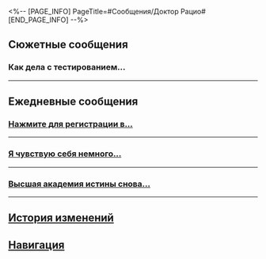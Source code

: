 <%-- [PAGE_INFO]
PageTitle=#Сообщения/Доктор Рацио#
[END_PAGE_INFO] --%>
{{Сообщение Инфобокс
|id          = 1305
|Изображение = Персонаж Доктор Рацио Иконка.png
|Тип         = Персонаж
|Отправитель = Доктор Рацио
|ПодписьСоо  = «Не срочно».
|Фракция     = Гильдия эрудитов
}}

==Сюжетные сообщения==
===Как дела с тестированием...===
{{Сообщения
|условие_получения = 
|текст =
:'''Доктор Рацио:''' Как дела с тестированием Расходящейся вселенной? Комедия жизни... удивительна. Скрюллум отличается от остальных гениев, его властный характер помогает ему принимать советы других людей.
:'''Доктор Рацио:''' У меня была свободная минутка, и я собрал новые данные, которые станут итеративным образцом для Расходящейся вселенной.
:'''Доктор Рацио:''' Копию отправляю вам, будет материалом для изучения перед тестированием.
:{{Диалог|Предупреждение}} Файл «Исследование хода жизни разумных существ космоса. 2157 я. э.» отправлен
:{Выбор} Я только тестирую.
::'''(Первопроходец):''' В мои задачи входит только тестирование, а не умственный труд.
:{Выбор} Изучаю.
::'''(Первопроходец):''' Обожаю учиться, уже читаю.
::'''(Первопроходец):''' Кстати, а сколько времени понадобится на изучение этих материалов?
::'''Доктор Рацио:''' Минимум одной янтарной эры должно хватить.
:{Выбор} А мы знакомы?
::'''(Первопроходец):''' Эм, а мы знакомы?
::'''Доктор Рацио:''' Неважно, знакомы мы или нет. Имеет значение лишь то, что вы познаёте {{MC|ж=саму|м=самого}} себя и материалы, которые я отправил.
:'''Доктор Рацио:''' Уравнения дают возможность познать другую жизнь, но не для того, чтобы стать кем-то другим, а для того, чтобы понять по какому пути ступить именно вам.
:'''Доктор Рацио:''' Даже если исследования гениев не имеют к вам прямого отношения, всё же не следует прекращать размышления на тему жизни.
:'''Доктор Рацио:''' Не нужно беспокоиться, такой публике, как вы, достаточно прочесть литературный обзор и раздел с выводами.
:'''Доктор Рацио:''' Даже Скрюллум не станет читать каждое слово в таком нудном исследовании.
:{Выбор} Вы сейчас работаете вместе?
:'''(Первопроходец):''' Так это о вас говорил Скрюллум?
:'''Доктор Рацио:''' Скрюллум пытается понять различия и конфликты разумных существ, и преодолеть эти различия. Я лишь передал ему некоторые материалы и соображения в рамках академического обмена.
:'''Доктор Рацио:''' Что до «работать вместе»... Он переоценивает мой вклад, не более.
:{Выбор} Вы как всегда.
::'''(Первопроходец):''' Я уже столько людей {{MC|ж=повстречала|м=повстречал}}... Если Скрюллум вдруг скажет, что с кем-то из них работает вместе...
::'''(Первопроходец):''' Они сразу проснутся от смеха.
:{Выбор} Он высоко вас ценит.
::'''(Первопроходец):''' Он высоко вас ценит.
::'''(Первопроходец):''' Почему вы отклонили его приглашение?
:'''Доктор Рацио:''' Гении словно звёзды: создаваемая ими ценность способна осветить целую звёздную систему.
:'''Доктор Рацио:''' Заурядности пытаются им во всём подражать, но в процессе лишь слепнут и теряют путь.
:'''Доктор Рацио:''' У него свои задачи, у меня свои.
:'''Доктор Рацио:''' Нужно следовать по своему пути. Это и ко мне относится, и к вам.
}}
----

==Ежедневные сообщения==
===<u>Нажмите для регистрации в...===
{{Сообщения
|условие_получения = 
|текст=
:'''Доктор Рацио:''' <u>Нажмите для регистрации в [Кубке Розетта-Розенталь]. Ждём встречи с вами.</u>
:{{Диалог|Предупреждение}} Файл «Тема первого раунда дебатов» отправлен.
:'''Доктор Рацио:''' (Первопроходец), я прислал вам информацию о недавних дебатах, которые прошли в гильдии. Тема дебатов: «Беспристрастны ли наука и технологии?»
:'''Доктор Рацио:''' Не поймите меня неправильно. Я просто пересылаю чужой пост.
:'''Доктор Рацио:''' Тема подходит для новичков.
:{Выбор} Это легкотня.
::'''(Первопроходец):''' Да я и без того {{MC|ж=красноречива|м=красноречив}}.
::'''Доктор Рацио:''' Мне так не кажется.
::'''Доктор Рацио:''' Нет предела совершенству в ораторском искусстве.
:{Выбор} Я не разбираюсь в дебатах.
::'''(Первопроходец):''' Но я совсем ничего не понимаю в дебатах...
::'''Доктор Рацио:''' Тем больше причин научиться.
:{Выбор} Я интроверт.
::'''(Первопроходец):''' Простите, я интроверт.
::'''Доктор Рацио:''' Вы себя плохо знаете.
:'''Доктор Рацио:''' Неважно, присоединитесь ли вы к дебатам или нет.
:'''Доктор Рацио:''' Но мне интересно, как вы воспринимаете дебаты.
:{Выбор} Это спор с оппонентами.
::'''(Первопроходец):''' Дебаты - это спор с оппонентами.
:{Выбор} Способ разозлить оппонента.
::'''(Первопроходец):''' Дебаты - это способ разозлить оппонента.
:{Выбор} Обмен колкостями.
::'''(Первопроходец):''' Дебаты - это обмен колкостями.
:'''Доктор Рацио:''' Тогда объясню вам на примере темы дебатов.
:'''Доктор Рацио:''' Какую сторону вы выберете?
:{Выбор} Технологии беспристрастны.
::'''(Первопроходец):''' Технологии беспристрастны.
::'''Доктор Рацио:''' Тогда я буду вашим оппонентом. Можете высказаться.
::{Выбор} Людям решать, зло это или благо.
::'''(Первопроходец):''' Технологии - обоюдоострый меч, их можно использовать как во благо, так и на зло.
::'''Доктор Рацио:''' Доводилось ли вам слышать об атавистическом эксперименте доктора Примитива?
::'''Доктор Рацио:''' Для вызова стрессовых реакций у испытуемых он разработал несколько технологий для пыток и причинения боли.
::'''Доктор Рацио:''' Подобные технологии омерзительны.
:{Выбор} Технологии не беспристрастны.
::'''(Первопроходец):''' Технологии не беспристрастны.
::'''Доктор Рацио:''' Тогда я буду вашим пропонентом. Можете высказаться.
::{Выбор} Есть хорошие, а есть плохие технологии.
::'''(Первопроходец):''' Некоторые технологии сами по себе несут добро, как те, что продлевают жизнь.
::'''Доктор Рацио:''' Продвинутые медицинские технологии в самом деле спасли множество жизней, но лечение не всегда продлевает чью-то жизнь.
::'''Доктор Рацио:''' Не доводилось раньше посещать Альянс Сяньчжоу? Вряд ли мне следует рассказывать о цене за бессмертие.
:'''Доктор Рацио:''' Я закончил.
:'''Доктор Рацио:''' Видите, это подтверждает мою точку зрения.
:{Выбор} Я не {{MC|ж=договорила|м=договорил}}.
::'''(Первопроходец):''' Но мне ещё есть что сказать!
::'''Доктор Рацио:''' Довольно часто способность быстро отвечать показывает, что человек быстро мыслит.
::'''Доктор Рацио:''' Но также это может значить, что человек просто никогда не думает перед тем, как что-то сказать.
:{Выбор} Бред какой.
::'''(Первопроходец):''' Бред какой.
::'''Доктор Рацио:''' Вы проиграете, если будете так говорить.
::'''Доктор Рацио:''' Но вы правы.
:'''Доктор Рацио:''' Значит, очевидно, что ни один из нас не сможет убедить другого.
:'''Доктор Рацио:''' Понимаете теперь? Иногда в споре рождается истина, но иногда нет.
:'''Доктор Рацио:''' Большинство дебатов - всего лишь словесные поединки.
:'''Доктор Рацио:''' Но есть такие... Хоть я на них не подписываюсь, но меня приглашают на дебаты, которые уходят далеко за пределы ораторства.
:{Выбор} Далеко за пределы ораторства?
:'''(Первопроходец):''' Далеко за пределы ораторства?
:'''Доктор Рацио:''' Всегда важно иметь крепкое, здоровое тело. Не забывайте об этом, (Первопроходец).
}}
----

===Я чувствую себя немного...===
{{Сообщения
|условие_получения = 
|текст=
:'''Доктор Рацио:''' Я чувствую себя немного измотанным после разработки инженерных проектов в течение трёх месяцев.
:'''Доктор Рацио:''' (Первопроходец), не хотите ли зайти и позадавать мне вопросы, которые заставят мой мозг работать?
:{Выбор} Какая странная просьба.
:'''(Первопроходец):''' Я впервые получаю подобную просьбу.
:'''Доктор Рацио:''' Неужели настолько странная?
:'''Доктор Рацио:''' А вы разве не так отдыхаете?
:{Выбор} Разработайте новое оружие для экспресса.
::'''(Первопроходец):''' Разработайте новое оружие для экспресса.
::{{Диалог|Предупреждение}} Файл «[04-59] Проект Созерцатель» отправлен.
::'''Доктор Рацио:''' Вот. Это антизвёздное оружие, которое я создал раньше, оно прекрасно подходит для экспресса.
::'''Доктор Рацио:''' Раз вы часто бороздите космические просторы, такое мощное оружие вам необходимо.
::{Выбор} И где оружие?
::'''(Первопроходец):''' И где оружие?
::'''Доктор Рацио:''' Экспресс сам по себе оружие.
::'''Доктор Рацио:''' Экспресс можно считать системой из нескольких вагонов. Если заменить некоторые части лёгкими и гибкими материалами, то экспресс можно трансформировать в крупнокалиберное оружие, не нарушая его внутренней структуры.
::'''Доктор Рацио:''' Чертежи показывают, как его можно преобразовать в человекоподобное оружие. Вы сможете контролировать его в бою, не покидая своего места.
::{Выбор} А материалы где взять?
::'''(Первопроходец):''' Где взять материалы, о которых вы говорите?
::'''Доктор Рацио:''' Некоторые в Гильдии далеко продвинулись в разработке материалов. Результаты можно ожидать через пять янтарных эр.
::'''Доктор Рацио:''' Ну что, будем работать вместе?
:{Выбор} Поставьте вечный двигатель на экспресс.
::'''(Первопроходец):''' Как превратить экспресс в машину с вечным двигателем, которая не будет нуждаться во внешних источниках энергии?
::'''Доктор Рацио:''' Отличный вопрос! Подождите секунду, я подумаю...
::{Выбор} Да я от балды {{MC|ж=спросила|м=спросил}}.
::'''(Первопроходец):''' Да я от балды {{MC|ж=спросила|м=спросил}}...
::'''Доктор Рацио:''' Вопросы энергии как раз мне очень хорошо знакомы.
::'''Доктор Рацио:''' Думаю, я смогу приблизить экспресс к состоянию машины с вечным двигателем.
::{{Диалог|Предупреждение}} Файл «[02-17] Проект Куплет» отправлен.
::'''Доктор Рацио:''' Минуточку...
::{Выбор} Что такое?
::'''(Первопроходец):''' Что такое?
::'''Доктор Рацио:''' Я просмотрел всю информацию, которая была у Гильдии об экспрессе, и заглянул в его структуру и энергопотребление.
::'''Доктор Рацио:''' Судя по записям, добавки топлива были очень нерегулярными с тех пор, как экспресс возобновил свой ход, однако он всё же смог осуществлять прыжки.
::'''Доктор Рацио:''' В каком-то смысле экспресс уже машина с вечным двигателем.
::'''Доктор Рацио:''' На какой энергии экспресс может так долго оставаться на ходу?
::'''Доктор Рацио:''' Однажды я разгадаю эту загадку.
::{Выбор} Не упоминайте это при проводнике.
::'''(Первопроходец):''' Не упоминайте это при проводнике. Она начнёт сердиться, и это страшно.
::'''Доктор Рацио:''' Возможно, проводник знает суть этой загадки.
::'''Доктор Рацио:''' Однажды я её разгадаю.
:{Выбор} Я передам ваши идеи.
:'''(Первопроходец):''' Я передам ваши идеи проводнику.
:'''Доктор Рацио:''' Буду ждать новостей.
}}
----

===Высшая академия истины снова...===
{{Сообщения
|условие_получения = 
|текст=
:'''Доктор Рацио:''' Высшая академия истины снова начала приём студентов. Не планируете углубить свои знания?
:{Выбор} А?
:'''(Первопроходец):''' А? Какой неожиданный вопрос.
:'''Доктор Рацио:''' Как {{MC|ж=межзвёздной|м=межзвёздному}} {{MC|ж=путешественнице|м=путешественнику}}, вам необходимы знания, которые помогут справляться с опасностями.
:'''Доктор Рацио:''' Какая область вам интересна? Математика, физика, философия?..
:{Выбор} Мне нравится математика.
::'''(Первопроходец):''' Мне нравится математика.
::'''Доктор Рацио:''' Мне вспомнилась одна история.
::'''Доктор Рацио:''' Однажды физик и инженер оказались посреди ущелья, когда путешествовали на воздушном шаре.
::'''Доктор Рацио:''' Они кричали изо всех сил: «Эй! Где мы?»
::'''Доктор Рацио:''' Спустя пятнадцать минут они услышали, как кто-то ответил: «Эй! Да вы же на воздушном шаре!»
::'''Доктор Рацио:''' Физик сказал, что ответивший человек наверняка математик.
::'''Доктор Рацио:''' «Всё потому, что ему потребовалось столько времени, чтобы дать правильный ответ, который совершенно бесполезен».
::'''Доктор Рацио:''' В самом деле, математика - сложная наука, и большая часть людей вряд ли сможет в ней разобраться.
::{Выбор} Какая несмешная история.
::'''(Первопроходец):''' Какая несмешная история.
:{Выбор} Мне нравится физика.
::'''(Первопроходец):''' Мне нравится физика.
::'''Доктор Рацио:''' В наши дни научные журналы о физике публикуются со скоростью света.
::'''Доктор Рацио:''' Они не противоречат закону относительности только потому, что в них нет никакой информации.
::'''Доктор Рацио:''' Если станете исследователем, то можете провести, как минимум, большую часть года, делая небольшие успехи в исследовании, а остальную часть абсолютно впустую.
::{Выбор} Звучит довольно жутко.
::'''(Первопроходец):''' Звучит довольно жутко.
:{Выбор} Мне нравится философия.
::'''(Первопроходец):''' Мне нравится философия.
::'''Доктор Рацио:''' Знаете, в чём разница между философией и наукой?
::'''Доктор Рацио:''' Чтобы решить научный вопрос, вам нужны листок бумаги, карандаш и ластик.
::'''Доктор Рацио:''' Чтобы решить философский вопрос, вам нужны только листок бумаги и карандаш.
::'''Доктор Рацио:''' В философии нет «правильного» и «неправильного».
::'''Доктор Рацио:''' Начинающим я бы не рекомендовал заниматься философией.
::{Выбор} Понятно.
::'''(Первопроходец):''' Понятно.
:'''Доктор Рацио:''' Кажется, вам нужно время, чтобы всё обдумать.
:'''Доктор Рацио:''' И стоит держаться подальше от тех, кто рассказывает вам о преимуществах, но умалчивает о недостатках.
:'''Доктор Рацио:''' Многие студенты начинают обучение с воодушевлением, но в конце остаются разочарованными и растерянными.
:'''Доктор Рацио:''' Поэтому решение об обучении стоит принимать крайне вдумчиво.
:'''Доктор Рацио:''' Это может прозвучать резко, но путь учёного - не для всех.
:{Выбор} Я серьёзно подумаю над этим.
::'''(Первопроходец):''' Я серьёзно подумаю над этим.
:{Выбор} Надо же, вы понимаете.
::'''(Первопроходец):''' Надо же, вы понимаете, что это прозвучит резко.
:'''Доктор Рацио:''' Конечно. Подумайте и возвращайтесь ко мне. Я могу написать вам рекомендательное письмо, если будет нужно.
}}
----

==История изменений==
{{История изменений|2.7}}

==Навигация==
{{Сообщения Навбокс}}